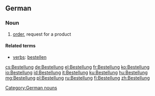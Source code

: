 ==German==
===Noun===
{{de-noun|g=f|plural=Bestellungen}}

# [[order]], request for a product

====Related terms====
*[[verbs]]: [[bestellen]]

[[Category:German nouns]]

[[cs:Bestellung]]
[[de:Bestellung]]
[[el:Bestellung]]
[[fr:Bestellung]]
[[ko:Bestellung]]
[[io:Bestellung]]
[[id:Bestellung]]
[[it:Bestellung]]
[[ku:Bestellung]]
[[hu:Bestellung]]
[[mg:Bestellung]]
[[pl:Bestellung]]
[[ru:Bestellung]]
[[fi:Bestellung]]
[[zh:Bestellung]]